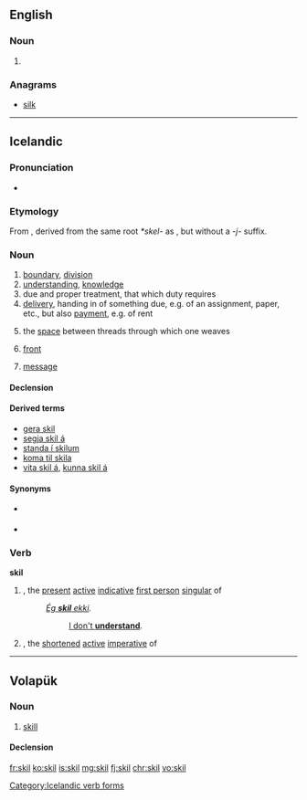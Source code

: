 ==English==

===Noun===
{{en-noun}}

# {{obsolete spelling of|skill}}

===Anagrams===
* [[silk#English|silk]]

----

==Icelandic==

===Pronunciation===
* {{IPA|/scɪːl/|lang=is}}
*: {{rhymes|ɪːl|lang=is}}

===Etymology===
From {{etyl|non|is}} {{term|skil|lang=non}}, derived from the same root ''*skel-'' as {{term|skilja||to separate, to understand|lang=is}}, but without a ''-j-'' suffix.

===Noun===
{{head|is|noun|g=n-p}}

# [[boundary]], [[division]]
# [[understanding]], [[knowledge]]
# due and proper treatment, that which duty requires
# [[delivery]], handing in of something due, e.g. of an assignment, paper, etc., but also [[payment]], e.g. of rent
# {{context|weaving|lang=is}} the [[space]] between threads through which one weaves
# {{context|meteorology|lang=is}} [[front]] {{gloss|transition zone between airmasses}}
# [[message]]

====Declension====
{{is-decl-noun-n-s|sk|i|l|sg=-}}

====Derived terms====
* [[gera skil]]
* [[segja skil á]]
* [[standa í skilum]]
* [[koma til skila]]
* [[vita skil á]], [[kunna skil á]]

====Synonyms====
* {{sense|boundary}} {{l|is|mörk}}
* {{sense|knowledge}} {{l|is|þekking}}

===Verb===
'''skil'''

# {{term|skil||I understand|lang=is}}, the [[present]] [[active]] [[indicative]] [[first person]] [[singular]] of {{term|skilja||to understand|lang=is}}
#: ''[[ég skil ekki|Ég '''skil''' ekki]].''
#:: [[I don't understand|I don't '''understand''']].
# {{term|skil||understand!|lang=is}}, the [[shortened]] [[active]] [[imperative]] of {{term|skilja||to understand|lang=is}}

[[Category:Icelandic verb forms]]

----

==Volapük==

===Noun===
{{vo-noun}}

# [[skill]]

====Declension====
{{vo-decl-noun}}

[[fr:skil]]
[[ko:skil]]
[[is:skil]]
[[mg:skil]]
[[fj:skil]]
[[chr:skil]]
[[vo:skil]]